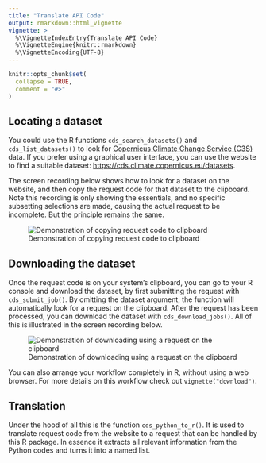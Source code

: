 ```yaml
---
title: "Translate API Code"
output: rmarkdown::html_vignette
vignette: >
  %\VignetteIndexEntry{Translate API Code}
  %\VignetteEngine{knitr::rmarkdown}
  %\VignetteEncoding{UTF-8}
---
```


```r
knitr::opts_chunk$set(
  collapse = TRUE,
  comment = "#>"
)
```

## Locating a dataset

You could use the R functions `cds_search_datasets()` and `cds_list_datasets()` to
look for [Copernicus Climate Change Service (C3S)](https://climate.copernicus.eu/) data.
If you prefer using a graphical user interface, you can use the website to find
a suitable dataset: <https://cds.climate.copernicus.eu/datasets>.

The screen recording below shows how to look for a dataset on the website, and then
copy the request code for that dataset to the clipboard. Note this recording is
only showing the essentials, and no specific subsetting selections are made, causing
the actual request to be incomplete. But the principle remains the same.

![Demonstration of copying request code to clipboard](https://raw.githubusercontent.com/pepijn-devries/CopernicusClimate/refs/heads/main/pkgdown/media/copy_api_code.gif)

## Downloading the dataset

Once the request code is on your system's clipboard, you can go to your R console
and download the dataset, by first submitting the request with `cds_submit_job()`.
By omitting the dataset argument, the function will automatically look for a request
on the clipboard. After the request has been processed, you can download the dataset
with `cds_download_jobs()`. All of this is illustrated in the screen recording below.

![Demonstration of downloading using a request on the clipboard](https://raw.githubusercontent.com/pepijn-devries/CopernicusClimate/refs/heads/main/pkgdown/media/download_from_clipboard.gif)

You can also arrange your workflow completely in R, without using a web browser.
For more details on this workflow check out `vignette("download")`.

## Translation

Under the hood of all this is the function `cds_python_to_r()`. It is used to translate
request code from the website to a request that can be handled by this R package.
In essence it extracts all relevant information from the Python codes and turns it into
a named list.